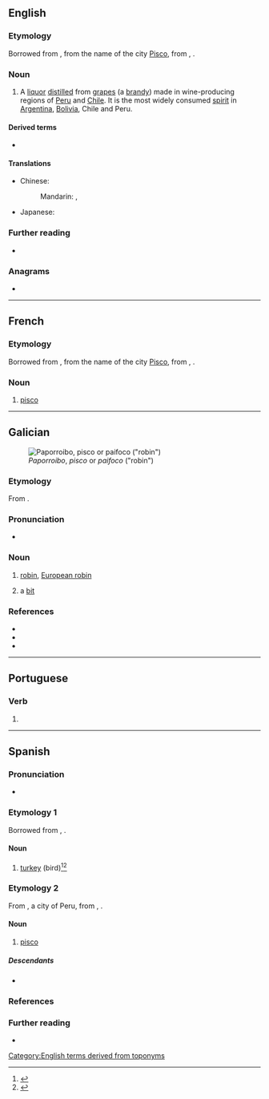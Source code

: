 {{also|Pisco}}
==English==

===Etymology===
Borrowed from {{bor|en|es|-}}, from the name of the city [[w:Pisco, Peru|Pisco]], from {{der|en|qu|pishku}}, {{m|qu|pisqu}}.

===Noun===
{{en-noun|~}}

# A [[liquor]] [[distilled]] from [[grape]]s (a [[brandy]]) made in wine-producing regions of [[Peru]] and [[Chile]]. It is the most widely consumed [[spirit]] in [[Argentina]], [[Bolivia]], Chile and Peru.

====Derived terms====
* {{l|en|pisco sour}}

====Translations====
{{trans-top|a liquor}}
* Chinese:
*: Mandarin: {{t|cmn|匹斯可|tr=pǐsīkě}}, {{t|cmn|皮斯科|tr=písīkē}}
{{trans-mid}}
* Japanese: {{t|ja|ピスコ|tr=pisuko}}
{{trans-bottom}}

===Further reading===
* {{pedia}}

===Anagrams===
* {{anagrams|en|a=ciops|COIPs|Picos}}

[[Category:English terms derived from toponyms]]

----

==French==

===Etymology===
Borrowed from {{bor|fr|es|-}}, from the name of the city [[w:Pisco, Peru|Pisco]], from {{der|fr|qu|pishku}}, {{m|qu|pisqu}}.

===Noun===
{{fr-noun|m}}

# [[#English|pisco]]

----

==Galician==
[[File:Roodborstje.jpg|thumb|''Paporroibo'', ''pisco'' or ''paifoco'' ("robin")]]

===Etymology===
From {{back-formation|gl|piscar|t=to blink}}.

===Pronunciation===
* {{IPA|gl|[ˈpiskʊ]}}

===Noun===
{{gl-noun|m}}

# [[robin]], [[European robin]] {{gloss|''[[Erithacus rubecula]]''}}
#: {{syn|gl|paporroibo|paifoco}}
# a [[bit]]
#: {{syn|gl|chisco}}

===References===
* {{R:gl:DDLG}}
* {{R:gl:TILG}}
* {{R:TLPGP}}

{{c|gl|Birds}}

----

==Portuguese==

===Verb===
{{head|pt|verb form}}

# {{pt-verb form of|piscar}}

----

==Spanish==

===Pronunciation===
{{es-IPA}}
* {{homophones|es|pizco}}

===Etymology 1===
Borrowed from {{bor|es|qu|pishku}}, {{m|qu|pisqu}}.

====Noun====
{{es-noun|m|f=+}}

# {{lb|es|Colombia|Venezuela}} [[turkey]] (bird)<ref>{{R:es:DRAE}}</ref><ref>{{R:es:DAMER}}</ref>
#: {{syn|es|pavo|chompipe|q2=Mexico, Central America|guajolote|q3=Mexico, Central America|guanajo|q4=Cuba}}

===Etymology 2===
From {{m|es|Pisco}}, a city of Peru, from {{der|es|qu|pishku}}, {{m|qu|pisqu}}.

====Noun====
{{es-noun|m}}

# [[#English|pisco]] {{gloss|a liquor distilled from grapes made in wine-producing regions of Peru and Chile}}

=====Descendants=====
* {{desc|en|pisco|bor=1}}

===References===
<references />

===Further reading===
* {{R:es:DRAE}}

{{C|es|Alcoholic beverages|Birds}}